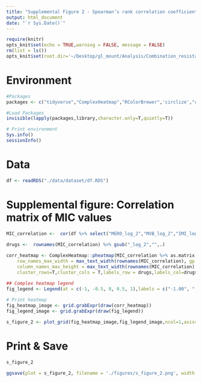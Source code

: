 ```yaml
---
title: "Supplemental Figure 2 - Spearman’s rank correlation coefficients between the minimum inhibitory concentration of last-line and novel agents"
output: html_document
date: "`r Sys.Date()`"
---
```


```r
require(knitr)
opts_knit$set(echo = TRUE,warning = FALSE, message = FALSE) 
rm(list = ls())
opts_knit$set(root.dir='~/Desktop/gl_mount/Analysis/Combination_resistance/pre-intro-blbli-resistance-ms/')
``` 

# Environment
```r
#Packages
packages <- c("tidyverse","ComplexHeatmap","RColorBrewer",'circlize',"cowplot")

#Load Packages
invisible(lapply(packages,library,character.only=T,quietly=T))

# Print environment
Sys.info()
sessionInfo()
``` 

# Data
```r
df <- readRDS("./data/dataset/df.RDS")
```

# Supplemental figure: Correlation matrix of MIC values
```r
MIC_correlation <-  cor(df %>% select("MERO_log_2","MVB_log_2","IMI_log_2","IR_log_2","CZA_log_2","TGC_log_2","CST_log_2","AMK_log_2","PLZ_log_2") , method="spearman") %>% round(.,2)
 
drugs <-  rownames(MIC_correlation) %>% gsub("_log_2","",.)

corr_heatmap <- ComplexHeatmap::pheatmap(MIC_correlation %>% as.matrix,border_color = "black",name ="Spearman's rank correlation coefficient",legend=F,fontsize = 12,
    row_names_max_width = max_text_width(rownames(MIC_correlation), gp = gpar(fontsize = 14)),
    column_names_max_height = max_text_width(rownames(MIC_correlation), gp = gpar(fontsize = 14)),
    cluster_rows=T,cluster_cols = T,labels_row = drugs,labels_col=drugs,number_color = "black",breaks = c(-1,0,1),color=c("blue","white","red"),display_numbers = T)  

## Complex heatmap legend 
fig_legend <- Legend(at = c(-1, -0.5, 0, 0.5, 1),labels = c("-1.00", "-0.50", "0.00", "0.50", "1.00"),title = "Spearman's rank correlation coefficient",direction = "horizontal",col_fun = colorRamp2(breaks = c(-1,  0,  1),colors = c("blue","white","red")), title_gp = gpar(fontsize = 14),labels_gp=gpar(fontsize=12),legend_width = unit(10, "cm"), title_position = 'topcenter')
 
# Print heatmap
fig_heatmap_image <- grid.grabExpr(draw(corr_heatmap))
fig_legend_image <- grid.grabExpr(draw(fig_legend))

s_figure_2 <- plot_grid(fig_heatmap_image,fig_legend_image,ncol=1,axis="l", align="hv",rel_heights = c(1,.15))
```

# Print & Save 
```r
s_figure_2
```

```r
ggsave(plot = s_figure_2, filename = './figures/s_figure_2.png', width = 6.25, height = 5,bg='white', dpi=900)
```
